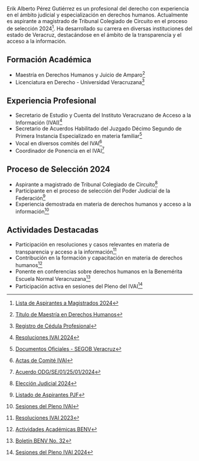 Erik Alberto Pérez Gutiérrez es un profesional del derecho con experiencia en el ámbito judicial y especialización en derechos humanos. Actualmente es aspirante a magistrado de Tribunal Colegiado de Circuito en el proceso de selección 2024[^1]. Ha desarrollado su carrera en diversas instituciones del estado de Veracruz, destacándose en el ámbito de la transparencia y el acceso a la información.

## Formación Académica

- Maestría en Derechos Humanos y Juicio de Amparo[^2]
- Licenciatura en Derecho - Universidad Veracruzana[^3]

## Experiencia Profesional

- Secretario de Estudio y Cuenta del Instituto Veracruzano de Acceso a la Información (IVAI)[^4]
- Secretario de Acuerdos Habilitado del Juzgado Décimo Segundo de Primera Instancia Especializado en materia familiar[^5]
- Vocal en diversos comités del IVAI[^6]
- Coordinador de Ponencia en el IVAI[^7]

## Proceso de Selección 2024

- Aspirante a magistrado de Tribunal Colegiado de Circuito[^8]
- Participante en el proceso de selección del Poder Judicial de la Federación[^9]
- Experiencia demostrada en materia de derechos humanos y acceso a la información[^10]

## Actividades Destacadas

- Participación en resoluciones y casos relevantes en materia de transparencia y acceso a la información[^11]
- Contribución en la formación y capacitación en materia de derechos humanos[^12]
- Ponente en conferencias sobre derechos humanos en la Benemérita Escuela Normal Veracruzana[^13]
- Participación activa en sesiones del Pleno del IVAI[^14]

[^1]: [Lista de Aspirantes a Magistrados 2024](https://www.sinembargo.mx/wp-content/uploads/2024/12/DOF-Diario-Oficial-de-la-Federacion-juzgadores.pdf)

[^2]: [Título de Maestría en Derechos Humanos](http://187.216.225.245/SITIVAI/adjuntos/20210928103158-2014330980.pdf)

[^3]: [Registro de Cédula Profesional](https://www.buholegal.com/cedula/)

[^4]: [Resoluciones IVAI 2024](https://www.ivai.org.mx/resoluciones/2024/index.php?dir=&file=IVAI-REV-1541-2024-I.pdf)

[^5]: [Documentos Oficiales - SEGOB Veracruz](https://www.segobver.gob.mx/sigem/contenido/CEBV/doctos/Federico%20Manuel%20Cobos%20Diaz%20361:2020-IV.pdf)

[^6]: [Actas de Comité IVAI](http://187.216.225.245/SITIVAI/adjuntos/20221019141758-1970753242.pdf)

[^7]: [Acuerdo ODG/SE/01/25/01/2024](https://www.ivai.org.mx/SE/Acuerdos2024/ACUERDO_ODG_SE_01_25_01_2024.pdf)

[^8]: [Elección Judicial 2024](https://imagendelgolfo.mx/estado/eleccion-judicial-quienes-son-los-veracruzanos-que-buscan-ser-ministros-magistrados-y-jueces/50605662)

[^9]: [Listado de Aspirantes PJF](https://www.omnia.com.mx/noticia/351491/emiten-listado-de-personas-aprobadas-por-el-comite-de-evaluacion-del-pjf)

[^10]: [Sesiones del Pleno IVAI](https://www.ivai.org.mx/documentos/Sesion_Pleno.pdf)

[^11]: [Resoluciones IVAI 2023](https://www.ivai.org.mx/resoluciones/2023/index.php?dir=&file=IVAI-REV-2035-2023-I.pdf)

[^12]: [Actividades Académicas BENV](https://benv.edu.mx/wp-content/uploads/2023/09/BOLETIN-No.-32-1.pdf)

[^13]: [Boletín BENV No. 32](https://benv.edu.mx/wp-content/uploads/2023/09/BOLETIN-No.-32-1.pdf)

[^14]: [Sesiones del Pleno IVAI 2024](https://www.ivai.org.mx/documentos/Sesion_Pleno.pdf)
